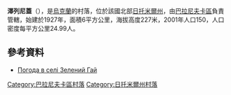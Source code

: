 {{coord|50|23|42|N|27|24|46|E|scale:30000|display=title}}

'''澤列尼蓋'''（{{lang-uk|Зелений Гай}}），是[[烏克蘭|烏克蘭]]的村落，位於該國北部[[日托米爾州|日托米爾州]]，由[[巴拉尼夫卡區|巴拉尼夫卡區]]負責管轄，始建於1927年，面積6平方公里，海拔高度227米，2001年人口150，人口密度每平方公里24.99人。

==參考資料==
* [http://weather.in.ua/ua/zhitomirskaja/8901 Погода в селі Зелений Гай] {{Wayback|url=http://weather.in.ua/ua/zhitomirskaja/8901 |date=20180702011332 }}

{{DEFAULTSORT:Зелений Гай}}
[[Category:巴拉尼夫卡區村落|Category:巴拉尼夫卡區村落]]
[[Category:日托米爾州村落|Category:日托米爾州村落]]


{{Zhytomyr-geo-stub}}